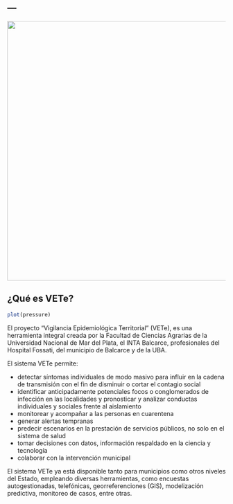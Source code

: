 ---
---

<img src="images/vete3.jpeg" width="600px">
 
## ¿Qué es VETe?


```r
plot(pressure)
```
 
El proyecto “Vigilancia Epidemiológica Territorial” (VETe), es una herramienta integral creada por la Facultad de Ciencias Agrarias de la Universidad Nacional de Mar del Plata, el INTA Balcarce, profesionales del Hospital Fossati, del municipio de Balcarce y de la UBA.  

El sistema VETe permite:

* detectar síntomas individuales de modo masivo para influir en la cadena de transmisión con el fin de disminuir o cortar el contagio social
* identificar anticipadamente potenciales focos o conglomerados de infección en las localidades y pronosticar y analizar conductas individuales y sociales frente al aislamiento
* monitorear y acompañar a las personas en cuarentena
* generar alertas tempranas
* predecir escenarios en la prestación de servicios públicos, no solo en el sistema de salud
* tomar decisiones con datos, información respaldado en la ciencia y tecnología
* colaborar con la intervención municipal

El sistema VETe ya está disponible tanto para municipios como otros niveles del Estado, empleando diversas herramientas, como encuestas autogestionadas, telefónicas, georreferenciones (GIS), modelización predictiva, monitoreo de casos, entre otras. 
